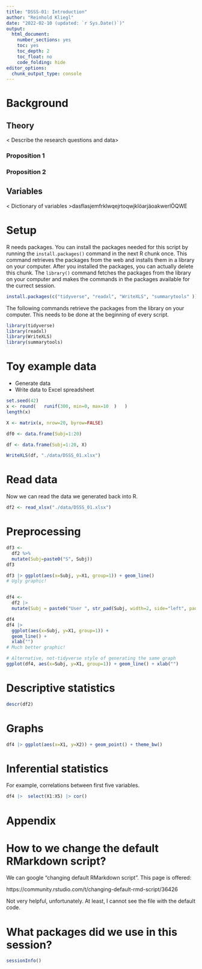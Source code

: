 ```yaml
---
title: "DSSS-01: Introduction"
author: "Reinhold Kliegl"
date: "2022-02-10 (updated: `r Sys.Date()`)"
output:
  html_document:
    number_sections: yes
    toc: yes
    toc_depth: 2
    toc_float: no
    code_folding: hide
editor_options: 
  chunk_output_type: console
---
```


# Background

## Theory

< Describe the research questions and data>

### Proposition 1


### Proposition 2


## Variables

< Dictionary of variables >dasflasjemfrklwqejrtoqwjklöarjäoakwerlÖQWE

# Setup

R needs packages. You can install the packages needed for this script by running the `install.packages()` command in the next R chunk once. This command retrieves the packages from the web and installs them in a library on your computer. After you installed the packages, you can actually delete this chunk. The `library()`  command fetches the packages from the library on your computer and makes the commands in the packages available for the currect session. 


```r
install.packages(c("tidyverse", "readxl", "WriteXLS", "summarytools" ))
```

The following commands retrieve the packages from the library on your computer. This needs to be done at the beginning of every script.

```r
library(tidyverse)
library(readxl)
library(WriteXLS)
library(summarytools)
```

# Toy example data

+ Generate data
+ Write data to Excel spreadsheet

```r
set.seed(42)
x <- round(   runif(300, min=0, max=10  )   )
length(x)

X <- matrix(x, nrow=20, byrow=FALSE)

df0 <- data.frame(Subj=1:20)

df <- data.frame(Subj=1:20, X)

WriteXLS(df, "./data/DSSS_01.xlsx")
```

# Read data

Now we can read the data we generated back into R. 

```r
df2 <- read_xlsx("./data/DSSS_01.xlsx")
```

# Preprocessing

```r
df3 <- 
  df2 %>% 
  mutate(Subj=paste0("S", Subj))
df3

df3 |> ggplot(aes(x=Subj, y=X1, group=1)) + geom_line() 
# Ugly graphic!


df4 <- 
  df2 |> 
  mutate(Subj = paste0("User ", str_pad(Subj, width=2, side="left", pad="0")))

df4
df4 |> 
  ggplot(aes(x=Subj, y=X1, group=1)) + 
  geom_line() + 
  xlab("")
# Much better graphic!

# Alternative, not-tidyverse style of generating the same graph
ggplot(df4, aes(x=Subj, y=X1, group=1)) + geom_line() + xlab("")
```

# Descriptive statistics

```r
descr(df2)
```


# Graphs

```r
df4 |> ggplot(aes(x=X1, y=X2)) + geom_point() + theme_bw()
```


# Inferential statistics

For example, correlations between first five variables. 

```r
df4 |>  select(X1:X5) |> cor()
```

# Appendix

# How to we change the default RMarkdown script?

We can google "changing default RMarkdown script". This page is offered:

https://community.rstudio.com/t/changing-default-rmd-script/36426 

Not very helpful, unfortunately. At least, I cannot see the file with the default code.

# What packages did we use in this session?

```r
sessionInfo()
```

